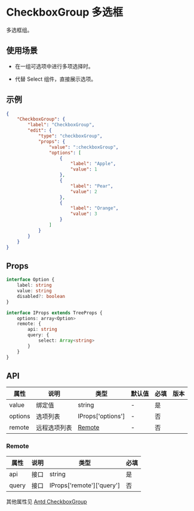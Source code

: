 # CheckboxGroup 多选框

多选框组。

## 使用场景

- 在一组可选项中进行多项选择时。

- 代替 Select 组件，直接展示选项。

## 示例

```json
{
	"CheckboxGroup": {
		"label": "CheckboxGroup",
		"edit": {
			"type": "checkboxGroup",
			"props": {
				"value": ":checkboxGroup",
				"options": [
					{
						"label": "Apple",
						"value": 1
					},
					{
						"label": "Pear",
						"value": 2
					},
					{
						"label": "Orange",
						"value": 3
					}
				]
			}
		}
	}
}
```

## Props

```ts
interface Option {
	label: string
	value: string
	disabled?: boolean
}

interface IProps extends TreeProps {
	options: array<Option>
	remote: {
		api: string
		query: {
			select: Array<string>
		}
	}
}
```

## API

| 属性    | 说明         | 类型              | 默认值 | 必填 | 版本 |
| ------- | ------------ | ----------------- | ------ | ---- | ---- |
| value   | 绑定值       | string            | -      | 是   |      |
| options | 选项列表     | IProps['options'] | -      | 否   |      |
| remote  | 远程选项列表 | [Remote](#Remote) | -      | 否   |      |

### Remote

| 属性  | 说明 | 类型                      | 必填 |
| ----- | ---- | ------------------------- | ---- |
| api   | 接口 | string                    | 是   |
| query | 接口 | IProps['remote']['query'] | 否   |

其他属性见 [Antd CheckboxGroup](https://ant-design.gitee.io/components/checkbox-cn/#Checkbox-Group)
